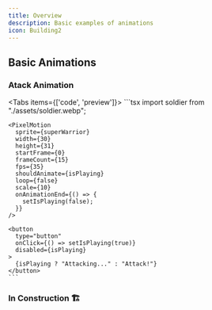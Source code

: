 ```yaml
---
title: Overview
description: Basic examples of animations
icon: Building2
---
```


## Basic Animations

### Atack Animation

<Tabs items={['code', 'preview']}>
  <Tab value="code">
    ```tsx
    import soldier from "./assets/soldier.webp";

    <PixelMotion
      sprite={superWarrior}
      width={30}
      height={31}
      startFrame={0}
      frameCount={15}
      fps={35}
      shouldAnimate={isPlaying}
      loop={false}
      scale={10}
      onAnimationEnd={() => {
        setIsPlaying(false);
      }}
    />

    <button
      type="button"
      onClick={() => setIsPlaying(true)}
      disabled={isPlaying}
    >
      {isPlaying ? "Attacking..." : "Attack!"}
    </button>
    ```
  </Tab>
  <Tab value="preview">
    <SoldierAttack />
  </Tab>
</Tabs>


### In Construction 🏗️

